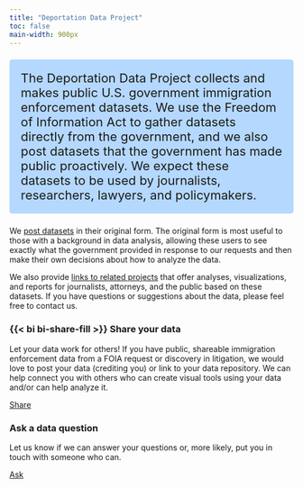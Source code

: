 ```yaml
---
title: "Deportation Data Project"
toc: false
main-width: 900px
---
```


<p style="font-size:22px; background-color: #b5d8ff; padding: 20px; border-radius: 5px;">The Deportation Data Project collects and makes public U.S. government immigration enforcement datasets. We use the Freedom of Information Act to gather datasets directly from the government, and we also post datasets that the government has made public proactively. We expect these datasets to be used by journalists, researchers, lawyers, and policymakers.</p>

We [post datasets](data.html)  in their original form. The original form is most useful to those with a background in data analysis, allowing these users to see exactly what the government provided in response to our requests and then make their own decisions about how to analyze the data.

We also provide [links to related projects](related.html)  that offer analyses, visualizations, and reports for journalists, attorneys, and the public based on these datasets. If you have questions or suggestions about the data, please feel free to contact us. 

::: {.grid}

::: {.g-col-12 .g-col-md-6 .g-col-lg-6}

### {{< bi bi-share-fill >}} Share your data 

Let your data work for others! If you have public, shareable immigration enforcement data from a FOIA request or discovery in litigation, we would love to post your data (crediting you) or link to your data repository. We can help connect you with others who can create visual tools using your data and/or can help analyze it. 

[Share](mailto:deportation_data_questions@law.berkeley.edu){.btn-action-primary .btn-action .btn .btn-outline-primary .btn-lg role="button"} 

:::

::: {.g-col-12 .g-col-md-6 .g-col-lg-6}

### Ask a data question 

Let us know if we can answer your questions or, more likely, put you in touch with someone who can. 

[Ask](mailto:deportation_data_questions@law.berkeley.edu){.btn-action-primary .btn-action .btn .btn-outline-primary .btn-lg role="button"} 

:::

:::

